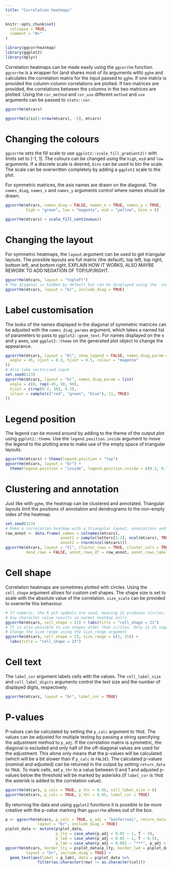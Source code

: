 ```yaml
---
title: "Correlation heatmaps"
---
```


```r
knitr::opts_chunk$set(
  collapse = TRUE,
  comment = "#>"
)
```

```r
library(ggcorrheatmap)
library(ggplot2)
library(dplyr)
```

Correlation heatmaps can be made easily using the `ggcorrhm` function. `ggcorrhm` is a wrapper for (and shares most of its arguments with) `gghm` and calculates the correlation matrix for the input passed to `gghm`. If one matrix is provided the column-column correlations are plotted. If two matrices are provided, the correlations between the columns in the two matrices are plotted. Using the `cor_method` and `cor_use` different `method` and `use` arguments can be passed to `stats::cor`.

```r
ggcorrhm(mtcars)
```

```r
ggcorrhm(iris[1:nrow(mtcars), -5], mtcars)
```

# Changing the colours

`ggcorrhm` sets the fill scale to use `ggplot2::scale_fill_gradient2()` with limits set to [-1, 1]. The colours can be changed using the `high`, `mid` and `low` arguments. If a discrete scale is desired, `bins` can be used to bin the scale. The scale can be overwritten completely by adding a `ggplot2` scale to the plot.

For symmetric matrices, the axis names are drawn on the diagonal. The `names_diag`, `names_x` and `names_y` arguments control where names should be drawn.

```r
ggcorrhm(mtcars, names_diag = FALSE, names_x = TRUE, names_y = TRUE,
         high = "green", low = "magenta", mid = "yellow", bins = 6)

ggcorrhm(mtcars) + scale_fill_continuous()
```

# Changing the layout

For symmetric heatmaps, the `layout` argument can be used to get triangular layouts. The possible layouts are full matrix (the default), top left, top right, bottom left, and bottom right. EXPLAIN HOW IT WORKS, ALSO MAYBE REWORK TO ADD NEGATION OF TOP/UP/RIGHT.

```r
ggcorrhm(mtcars, layout = "topleft")
# The diagonal is hidden by default but can be displayed using the `include_diag` argument
ggcorrhm(mtcars, layout = "br", include_diag = TRUE)
```

# Label customisation

The looks of the names displayed in the diagonal of symmetric matrices can be adjusted with the `names_diag_params` argument, which takes a named list of parameters to pass to `ggplot2::geom_text`. For names displayed on the x and y axes, use `ggplot2::theme` on the generated plot object to change the appearance.

```r
ggcorrhm(mtcars, layout = "bl", show_legend = FALSE, names_diag_param = list(
  angle = 45, vjust = 0.5, hjust = 0.5, colour = "magenta"
))
# Also take vectorised input
set.seed(123)
ggcorrhm(mtcars, layout = "br", names_diag_param = list(
  angle = c(0, rep(-45, 9), 90),
  hjust = c(rep(0.7, 10), 0.3),
  colour = sample(c("red", "green", "blue"), 11, TRUE)
))
```

# Legend position

The legend can be moved around by adding to the theme of the output plot using `ggplot2::theme`. Use the `legend.position.inside` argument to move the legend to the plotting area to make use of the empty space of triangular layouts.

```r
ggcorrhm(mtcars) + theme(legend.position = "top")
ggcorrhm(mtcars, layout = "br") +
  theme(legend.position = "inside", legend.position.inside = c(0.2, 0.7))
```

# Clustering and annotation

Just like with `gghm`, the heatmap can be clustered and annotated. Triangular layouts limit the positions of annotation and dendrograms to the non-empty sides of the heatmap.

```r
set.seed(123)
# Make a correlation heatmap with a triangular layout, annotations and clustering
row_annot <- data.frame(.names = colnames(mtcars),
                        annot1 = sample(letters[1:3], ncol(mtcars), TRUE),
                        annot2 = rnorm(ncol(mtcars)))
ggcorrhm(mtcars, layout = "tl", cluster_rows = TRUE, cluster_cols = TRUE,
         dend_rows = FALSE, annot_rows_df = row_annot, annot_rows_label_side = "top")
```

# Cell shape

Correlation heatmaps are sometimes plotted with circles. Using the `cell_shape` argument allows for custom cell shapes. The shape size is set to scale with the absolute value of the correlation. `size_scale` can be provided to overwrite this behaviour. 

```r
# If numeric, the R pch symbols are used, meaning 21 produces circles.
# Any character value results in normal heatmap cells
ggcorrhm(mtcars, cell_shape = 21) + labs(title = "cell_shape = 21")
# It is also possible to use shapes other than circles. Only 21-25 support filling.
# Change the size range using the size_range argument
ggcorrhm(mtcars, cell_shape = 23, size_range = c(1, 15)) +
  labs(title = "cell_shape = 23")
```

# Cell text

The `label_cor` argument labels cells with the values. The `cell_label_size` and `cell_label_digits` arguments control the text size and the number of displayed digits, respectively.

```r
ggcorrhm(mtcars, layout = "br", label_cor = TRUE)
```

# P-values

P-values can be calculated by setting the `p_calc` argument to `TRUE`. The values can be adjusted for multiple testing by passing a string specifying the adjustment method to `p_adj`. If the correlation matrix is symmetric, the diagonal is excluded and only half of the off-diagonal values are used for the adjustment. This alone only means that the p-values will be calculated (which will be a bit slower than if `p_calc` is `FALSE`). The calculated p-values (nominal and adjusted) can be returned in the output by setting `return_data` to `TRUE`. To mark cells, set `p_thr` to a value between 0 and 1 and adjusted p-values below the threshold will be marked by asterisks (if `label_cor` is `TRUE` the asterisk is added to the correlation value). 

```r
ggcorrhm(mtcars, p_calc = TRUE, p_thr = 0.05, cell_label_size = 6)
ggcorrhm(mtcars, p_calc = TRUE, p_thr = 0.05, label_cor = TRUE)
```

By returning the data and using `ggplot2` functions it is possible to be more creative with the p-value marking than `ggcorrhm` allows out of the box.

```r
p <- ggcorrhm(mtcars, p_calc = TRUE, p_adj = "bonferroni", return_data = TRUE,
              layout = "br", include_diag = TRUE)
p$plot_data <- mutate(p$plot_data,
                      p_lty = case_when(p_adj < 0.05 ~ 1, T ~ 3),
                      p_lwd = case_when(p_adj < 0.05 ~ 1, T ~ 0.5),
                      p_lab = case_when(p_adj < 0.001 ~ "***", p_adj < 0.01 ~ "**", p_adj < 0.05 ~ "*", T ~ ""))
ggcorrhm(mtcars, border_lty = p$plot_data$p_lty, border_lwd = p$plot_data$p_lwd,
         layout = "br", include_diag = TRUE) +
  geom_text(aes(label = p_lab), data = p$plot_data %>%
              filter(as.character(row) != as.character(col)))
```

